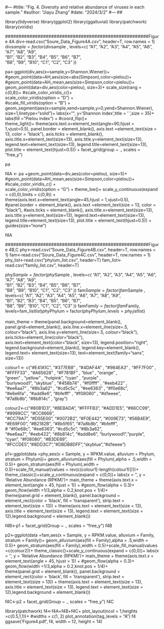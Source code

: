 #---
#title: "Fig. 4. Diversity and relative abundance of viruses in each sample."
#author: "Jiayu Zhang"
#date: "2024/3/2"
#---
##  


library(tidyverse)
library(ggplot2)
library(ggalluvial)
library(patchwork)
library(viridis)


#####################################################Figure 4A
div<-read.csv("Soure_Data_Figure4A.csv", header=T, row.names = 1)
div$sample = factor(div$sample , levels=c( "A1",   "A2",   "A3",  "A4",  "A5",   "A6",   "A7",   "A8",   "A9",   
                                           "B1",   "B2",   "B3",   "B4",   "B5",   "B6",   "B7",  
                                           "B8",   "B9",  "B10",  "C1",   "C2",   "C3" ))


pa<-ggplot(div,aes(x=sample,y=Shannon.Wiener))+
  #geom_point(data=AH,aes(size=abs(Simpson),color=pielou))+
  #geom_point(data=AH_mean,aes(size=Simpson,color=pielou))+ 
  geom_point(data=div,aes(color=pielou), size=3)+
  scale_size(rang = c(0,8))+
  #scale_color_viridis_c()+             
  scale_color_viridis(option = "D") +   
  #scale_fill_viridis(option = "B") +    
  geom_segment(aes(x=sample,xend=sample,y=0,yend=Shannon.Wiener),
               size=1,linetype="solid")+
  labs(x="", y='Shannon index',title = ' ',size = 35)+
  labs(fill = "Pielou index") +
  #coord_flip()+  
  theme_light()+
  theme(axis.text.x=element_text(angle=90,hjust = 1,vjust=0.5),
        panel.border = element_blank(),
        axis.text =element_text(size = 13, color = "black"),
        axis.ticks = element_blank(),
        axis.title.x=element_text(size=13),
        axis.title.y=element_text(size=13),
        legend.text=element_text(size=13),
        legend.title=element_text(size=13),
        plot.title = element_text(hjust=0.5)) +
  facet_grid(group ~ ., scales = "free_y")

pa

f4A <- pa +geom_point(data=div,aes(color=pielou), size=5)+  #geom_point(data=AH_mean,aes(size=Simpson,color=pielou))+
  #scale_color_viridis_c()    +  
  scale_color_viridis(option = "G") + 
  theme_bw()+
  scale_y_continuous(expand = c(0,0),limits = c(0,9)) +   
  theme(axis.text.x=element_text(angle=45,hjust = 1,vjust=0.5),
        #panel.border = element_blank(),
        axis.text =element_text(size = 13, color = "black"),
        #axis.ticks = element_blank(),
        axis.title.x=element_text(size=13),
        axis.title.y=element_text(size=13),
        legend.text=element_text(size=13),
        legend.title=element_text(size=13),
        plot.title = element_text(hjust=0.5)) +
  guides(size="none")    

f4A   




#####################################################Figure 4B,C
phy<-read.csv("Soure_Data_Figure4B.csv", header=T, row.names = 1)
fam<-read.csv("Soure_Data_Figure4C.csv", header=T, row.names = 1)
phy_list<-read.csv("phylum_list.csv", header=T)
fam_list<-read.csv("family_list.csv", header=T)

phy$Sample = factor(phy$Sample , levels=c( "A1",   "A2",   "A3",  "A4",  "A5",   "A6",   "A7",   "A8",   "A9",   
                                            "B1",   "B2",   "B3",   "B4",   "B5",   "B6",   "B7",  
                                            "B8",   "B9",  "B10",  "C1",   "C2",   "C3" ))
fam$Sample = factor(fam$Sample , levels=c( "A1",   "A2",   "A3",  "A4",  "A5",   "A6",   "A7",   "A8",   "A9",   
                                           "B1",   "B2",   "B3",   "B4",   "B5",   "B6",   "B7",  
                                           "B8",   "B9",  "B10",  "C1",   "C2",   "C3" ))
fam$Family  = factor(fam$Family, levels=fam_list$list)
phy$Phylum  = factor(phy$Phylum, levels=phy_list$list)

main_theme = theme(panel.background=element_blank(),
                   panel.grid=element_blank(),
                   axis.line.x=element_line(size=.5, colour="black"),
                   axis.line.y=element_line(size=.5, colour="black"),
                   axis.ticks=element_line(color="black"),
                   axis.text=element_text(color="black", size=13),
                   legend.position="right",
                   legend.background=element_blank(),
                   legend.key=element_blank(),
                   legend.text= element_text(size=13),
                   text=element_text(family="sans", size=13))




colour1 <- c("#E41A1C",    "#377EB8" ,   "#4DAF4A" ,   "#984EA3" ,   "#FF7F00" ,  
            "#FFFF33" ,   "#A65628" ,   "#F781BF"  ,  "blue"   ,    "orange" ,   
            "green"  ,    "yellow" ,    "hotpink",    "cyan"  ,     "purple" ,   
            "burlywood1", "skyblue" ,   "#458b74" ,   "#f0ffff" ,   "#eeb422" ,  
            "#ee6aa7" ,   "#8b3a62" ,   "#cd5c5c" ,   "#ee6363" ,   "#f0e68c",   
            "#e6e6fa" ,   "#add8e6",    "#bfefff" ,   "#f08080" ,   "#d1eeee",   
            "#7a8b8b",    "#8b814c" ,   "gray")   

colour2<-c("#80B1D3",  "#BEBADA",   "#FFFFB3",    "#ADD1E5",   "#66CC99",   "#9999CC",   "#CC6666",  
          "#CC79A7",   "#D55E00",    "#0072B2",   "#F0E442",   "#009E73",   "#56B4E9",   
          "#E69F00",  "#B2182B",   "#8b5f65",     "#7a8b8b",  "#bfefff",    
          #  "#f0e68c",   "#ee6363",   "#cd5c5c",   "#8b3a62",  
          "#ee6aa7",   "#eeb422",  "#8b814c",   "#add8e6",   "burlywood1","purple",    "cyan",
          "#f08080",  "#B3DE69",   "#FCCDE5","#8DD3C7","#DBDB8DFF","skyblue","#d1eeee")


p1<-ggplot(data =phy,aes(x = Sample, y = RPKM.value, alluvium = Phylum, stratum = Phylum))+
  geom_alluvium(aes(fill = Phylum),alpha = .5,width = 0.5)+ 
  geom_stratum(aes(fill = Phylum),width = 0.5)+scale_fill_manual(values = rev(c(colour1[-length(colour1)])))+
  theme_classic()+scale_y_continuous(expand = c(0,0))+
  labs(x = '', y = 'Relative Abundance (RPKM)')+
  main_theme + theme(axis.text.x = element_text(angle = 45, hjust = 1)) +
  #geom_flow(alpha = 0.3)+ 
  geom_flow(width =1/3,alpha = 0.2,knot.pos = 1/4)+  
  theme(panel.grid = element_blank(), panel.background = element_rect(color = 'black', fill = 'transparent'), strip.text = element_text(size = 13)) +
  theme(axis.text = element_text(size = 13), axis.title = element_text(size = 13), legend.text = element_text(size = 12),legend.background = element_blank())

f4B<-p1 + facet_grid(Group ~ ., scales = "free_y")
f4B



p2<-ggplot(data =fam,aes(x = Sample, y = RPKM.value, alluvium = Family, stratum = Family))+
  geom_alluvium(aes(fill = Family),alpha = .5,width = 0.5)+ 
  geom_stratum(aes(fill = Family),width = 0.5)+scale_fill_manual(values =c(colour2))+
  theme_classic()+scale_y_continuous(expand = c(0,0))+
  labs(x = '', y = 'Relative Abundance (RPKM)')+
  main_theme + theme(axis.text.x = element_text(angle = 45, hjust = 1)) +
  #geom_flow(alpha = 0.3)+
  geom_flow(width =1/3,alpha = 0.2,knot.pos = 1/4)+  
  theme(panel.grid = element_blank(), panel.background = element_rect(color = 'black', fill = 'transparent'), strip.text = element_text(size = 13)) +
  theme(axis.text = element_text(size = 13), axis.title = element_text(size = 13), legend.text = element_text(size = 12),legend.background = element_blank())

f4C<-p2 + facet_grid(Group ~ ., scales = "free_y")
f4C


library(patchwork)
f4<-f4A+f4B+f4C+
  plot_layout(ncol = 1,heights =c(0.5,1,1))+ #widths = c(1, 2)
  plot_annotation(tag_levels = "A") 
f4
ggsave('Figure4.pdf', f4, width = 12, height = 14)
